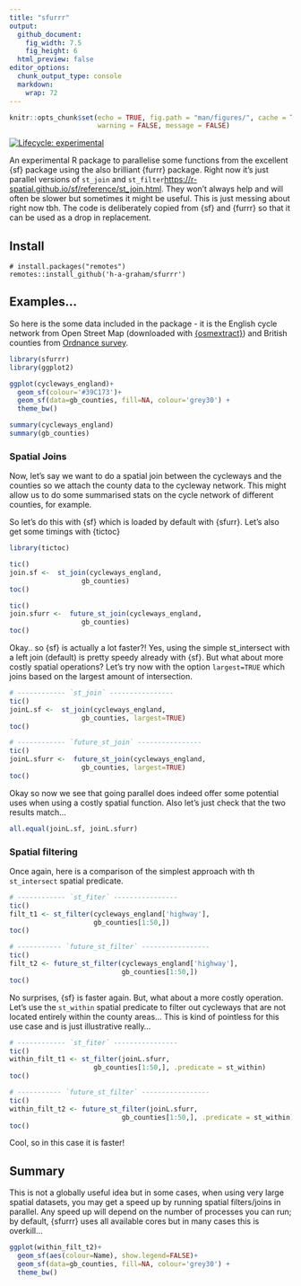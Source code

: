 ```yaml
---
title: "sfurrr"
output: 
  github_document:
    fig_width: 7.5
    fig_height: 6
  html_preview: false
editor_options: 
  chunk_output_type: console
  markdown: 
    wrap: 72
---
```


```r
knitr::opts_chunk$set(echo = TRUE, fig.path = "man/figures/", cache = TRUE,
                      warning = FALSE, message = FALSE)
```

<!-- badges: start -->

[![Lifecycle:
experimental](https://img.shields.io/badge/lifecycle-experimental-orange.svg)](https://lifecycle.r-lib.org/articles/stages.html#experimental)

<!-- badges: end -->

An experimental R package to parallelise some functions from the
excellent {sf} package using the also brilliant {furrr} package. Right
now it's just parallel versions of `st_join` and
`st_filter`<https://r-spatial.github.io/sf/reference/st_join.html>. They
won't always help and will often be slower but sometimes it might be
useful. This is just messing about right now tbh. The code is
deliberately copied from {sf} and {furrr} so that it can be used as a
drop in replacement.

## Install

    # install.packages("remotes")
    remotes::install_github('h-a-graham/sfurrr')

## Examples...

So here is the some data included in the package - it is the English
cycle network from Open Street Map (downloaded with
[{osmextract}](https://docs.ropensci.org/osmextract/)) and British
counties from [Ordnance
survey](https://osdatahub.os.uk/downloads/open/BoundaryLine).

```r
library(sfurrr)
library(ggplot2)

ggplot(cycleways_england)+
  geom_sf(colour='#39C173')+
  geom_sf(data=gb_counties, fill=NA, colour='grey30') +
  theme_bw()

summary(cycleways_england)
summary(gb_counties)
```

### Spatial Joins

Now, let's say we want to do a spatial join between the cycleways and
the counties so we attach the county data to the cycleway network. This
might allow us to do some summarised stats on the cycle network of
different counties, for example.

So let's do this with {sf} which is loaded by default with {sfurr}.
Let's also get some timings with {tictoc}

```r
library(tictoc)

tic()
join.sf <-  st_join(cycleways_england,
                  gb_counties)
toc()

tic()
join.sfurr <-  future_st_join(cycleways_england,
                  gb_counties)
toc()
```

Okay.. so {sf} is actually a lot faster?! Yes, using the simple
st_intersect with a left join (default) is pretty speedy already with
{sf}. But what about more costly spatial operations? Let's try now with
the option `largest=TRUE` which joins based on the largest amount of
intersection.

```r
# ------------ `st_join` ----------------
tic()
joinL.sf <-  st_join(cycleways_england,
                  gb_counties, largest=TRUE)
toc()

# ------------ `future_st_join` ----------------
tic()
joinL.sfurr <-  future_st_join(cycleways_england,
                  gb_counties, largest=TRUE)
toc()
```

Okay so now we see that going parallel does indeed offer some potential
uses when using a costly spatial function. Also let's just check that
the two results match...

```r
all.equal(joinL.sf, joinL.sfurr)
```

### Spatial filtering

Once again, here is a comparison of the simplest approach with th
`st_intersect` spatial predicate.

```r
# ------------ `st_fiter` ----------------
tic()
filt_t1 <- st_filter(cycleways_england['highway'],
                     gb_counties[1:50,])
toc()

# ----------- `future_st_filter` -----------------
tic()
filt_t2 <- future_st_filter(cycleways_england['highway'],
                            gb_counties[1:50,])
toc()

```

No surprises, {sf} is faster again. But, what about a more costly
operation. Let's use the `st_within` spatial predicate to filter out
cycleways that are not located entirely within the county areas... This
is kind of pointless for this use case and is just illustrative
really...

```r
# ------------ `st_fiter` ----------------
tic()
within_filt_t1 <- st_filter(joinL.sfurr,
                     gb_counties[1:50,], .predicate = st_within)
toc()

# ----------- `future_st_filter` -----------------
tic()
within_filt_t2 <- future_st_filter(joinL.sfurr,
                            gb_counties[1:50,], .predicate = st_within)
toc()
```

Cool, so in this case it is faster!

## Summary

This is not a globally useful idea but in some cases, when using very
large spatial datasets, you may get a speed up by running spatial
filters/joins in parallel. Any speed up will depend on the number of
processes you can run; by default, {sfurrr} uses all available cores but
in many cases this is overkill...

```r
ggplot(within_filt_t2)+
  geom_sf(aes(colour=Name), show.legend=FALSE)+
  geom_sf(data=gb_counties, fill=NA, colour='grey30') +
  theme_bw()
```
